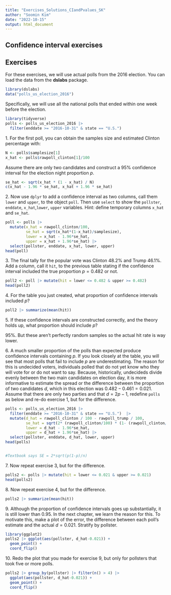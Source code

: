```yaml
---
title: "Exercises_Solutions_CIandPvalues_SK"
author: "Soomin Kim"
date: "2022-10-15"
output: html_document
---
```


## Confidence interval exercises


## Exercises 

For these exercises, we will use actual polls from the 2016 election. You can load the data from the __dslabs__ package.

```r
library(dslabs)
data("polls_us_election_2016")
```

Specifically, we will use all the national polls that ended within one week before the election.

```r
library(tidyverse)
polls <- polls_us_election_2016 |> 
  filter(enddate >= "2016-10-31" & state == "U.S.") 
```

1\. For the first poll, you can obtain the samples size and estimated Clinton percentage with:
  
```r
N <- polls$samplesize[1]
x_hat <- polls$rawpoll_clinton[1]/100
```

Assume there are only two candidates and construct a 95% confidence interval for the election night proportion $p$. 
```r
se_hat <- sqrt(x_hat * (1 - x_hat) / N)
c(x_hat - 1.96 * se_hat, x_hat + 1.96 * se_hat)
```


2\. Now use `dplyr` to add a confidence interval as two columns, call them `lower` and `upper`, to the object `poll`. Then use `select` to show the `pollster`, `enddate`, `x_hat`,`lower`, `upper` variables. Hint: define temporary columns `x_hat` and `se_hat`. 

```r
poll <- polls |>
  mutate(x_hat = rawpoll_clinton/100,
         se_hat = sqrt(x_hat*(1-x_hat)/samplesize),
         lower = x_hat - 1.96*se_hat,
         upper = x_hat + 1.96*se_hat) |>
  select(pollster, enddate, x_hat, lower, upper)
head(poll)
```


3\. The final tally for the popular vote was Clinton 48.2%	and Trump 46.1%. Add a column, call it `hit`, to the previous table stating if the confidence interval included the true proportion $p=0.482$ or not. 
```r
poll2 <- poll |> mutate(hit = lower <= 0.482 & upper >= 0.482)
head(poll2)
```


4\. For the table you just created, what proportion of confidence intervals included $p$?
```r
poll2 |> summarize(mean(hit))
```
  
  
5\. If these confidence intervals are constructed correctly, and the theory holds up, what proportion should include $p$? 

95%. But these aren't perfectly random samples so the actual hit rate is way lower.
  
  
6\. A much smaller proportion of the polls than expected produce confidence intervals containing $p$. If you look closely at the table, you will see that most polls that fail to include $p$ are underestimating. The reason for this is undecided voters, individuals polled that do not yet know who they will vote for or do not want to say. 
Because, historically, undecideds divide evenly between the two main candidates on election day, it is more informative to estimate the spread or the difference between the proportion of two candidates $d$, which in this election was $0. 482 - 0.461 = 0.021$. 
Assume that there are only two parties and that $d = 2p - 1$, redefine `polls` as below and
re-do exercise 1, but for the difference.

```r
polls <- polls_us_election_2016 |> 
  filter(enddate >= "2016-10-31" & state == "U.S.")  |>
  mutate(d_hat = rawpoll_clinton / 100 - rawpoll_trump / 100,
         se_hat = sqrt(2* (rawpoll_clinton/100) * (1- (rawpoll_clinton/100)) / samplesize), #sqrt(2p(1-p)/n)
         lower = d_hat - 1.96*se_hat,
         upper = d_hat + 1.96*se_hat) |>
  select(pollster, enddate, d_hat, lower, upper)
head(polls)


#Textbook says SE = 2*sqrt(p(1-p)/n)

```

7\. Now repeat exercise 3, but for the difference.

```r
polls2 <- polls |> mutate(hit = lower <= 0.021 & upper >= 0.021)
head(polls2)
```


8\. Now repeat exercise 4, but for the difference.

```r
polls2 |> summarize(mean(hit))
```


9\. Although the proportion of confidence intervals goes up substantially, it is still lower than 0.95. In the next chapter, we learn the reason for this. To motivate this, make a plot of the error, the difference between each poll's estimate and the actual $d=0.021$. Stratify by pollster.

```r
library(ggplot2)
polls2 |> ggplot(aes(pollster, d_hat-0.021)) +
  geom_point() + 
  coord_flip()
```


10\. Redo the plot that you made for exercise 9, but only for pollsters that took five or more polls.

```r
polls2 |> group_by(pollster) |> filter(n() > 4) |>
  ggplot(aes(pollster, d_hat-0.021)) + 
  geom_point() + 
  coord_flip()
```


